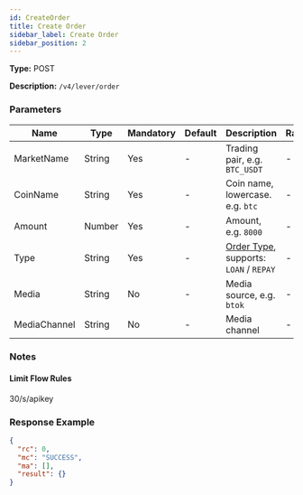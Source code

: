 ```yaml
---
id: CreateOrder
title: Create Order
sidebar_label: Create Order
sidebar_position: 2
---
```


**Type:** POST

**Description:** `/v4/lever/order`

### Parameters

| Name | Type | Mandatory | Default | Description | Ranges |
| --- | --- | --- | --- | --- | --- |
| MarketName | String | Yes | - | Trading pair, e.g. `BTC_USDT` | - |
| CoinName | String | Yes | - | Coin name, lowercase. e.g. `btc` | - |
| Amount | Number | Yes | - | Amount, e.g. `8000` | - |
| Type | String | Yes | - | [Order Type](#marginOrderType), supports: `LOAN` / `REPAY` | - |
| Media | String | No | - | Media source, e.g. `btok` | - |
| MediaChannel | String | No | - | Media channel | - |

### Notes

#### **Limit Flow Rules**

30/s/apikey

### Response Example

```json title="Response"
{
  "rc": 0,
  "mc": "SUCCESS",
  "ma": [],
  "result": {}
}
```

